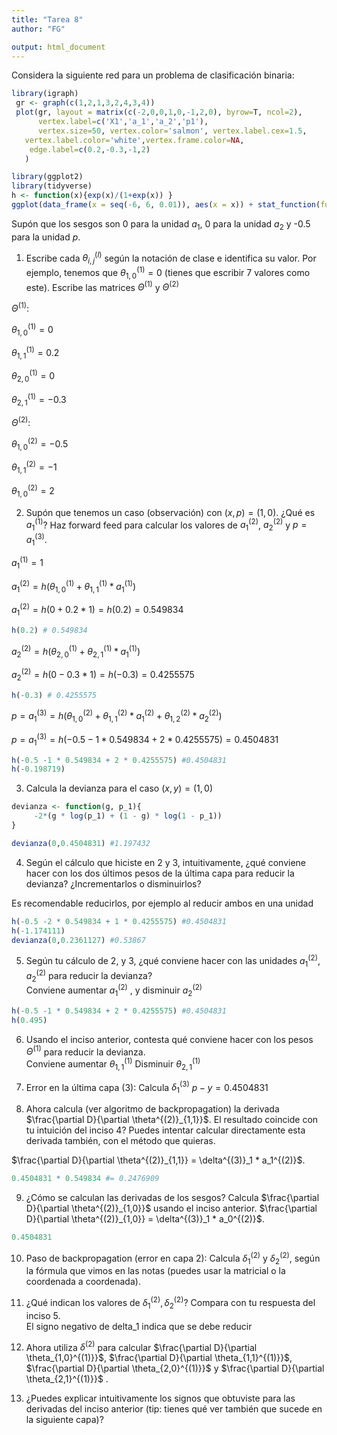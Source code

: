 ```yaml
---
title: "Tarea 8"
author: "FG"

output: html_document
---
```



Considera la siguiente red para un problema de clasificación binaria:

```r
library(igraph)
 gr <- graph(c(1,2,1,3,2,4,3,4))
 plot(gr, layout = matrix(c(-2,0,0,1,0,-1,2,0), byrow=T, ncol=2),
      vertex.label=c('X1','a_1','a_2','p1'), 
      vertex.size=50, vertex.color='salmon', vertex.label.cex=1.5,
   vertex.label.color='white',vertex.frame.color=NA,
    edge.label=c(0.2,-0.3,-1,2)
   )
```

```r
library(ggplot2)
library(tidyverse)
h <- function(x){exp(x)/(1+exp(x)) }
ggplot(data_frame(x = seq(-6, 6, 0.01)), aes(x = x)) + stat_function(fun = h)
```


 Supón que los sesgos son 0 para la unidad $a_1$, 0 para la unidad $a_2$ y -0.5 para la unidad $p$.

1. Escribe cada $\theta_{i,j}^{(l)}$ según la notación de clase e identifica su valor. Por ejemplo, tenemos que $\theta^{(1)}_{1,0} = 0$ (tienes que escribir 7 valores como este). Escribe las matrices $\Theta^{(1)}$ y $\Theta^{(2)}$

$\Theta^{(1)}:$

$\theta^{(1)}_{1,0} = 0$

$\theta^{(1)}_{1,1} = 0.2$

$\theta^{(1)}_{2,0} = 0$

$\theta^{(1)}_{2,1} = -0.3$


$\Theta^{(2)}:$

$\theta^{(2)}_{1,0} = -0.5$

$\theta^{(2)}_{1,1} = -1$

$\theta^{(2)}_{1,0} = 2$


2. Supón que tenemos un caso (observación) con $(x, p)=(1, 0)$. ¿Qué es $a_1^{(1)}$? Haz forward feed para calcular los valores de $a_1^{(2)}$, $a_2^{(2)}$ y $p=a_1^{(3)}$.

$a_1^{(1)} = 1$

$a_1^{(2)} = h(\theta^{(1)}_{1,0} + \theta^{(1)}_{1,1} * a_1^{(1)} )$

$a_1^{(2)} = h(0 + 0.2 * 1) = h(0.2) = 0.549834$
```r
h(0.2) # 0.549834
```

$a_2^{(2)} = h(\theta^{(1)}_{2,0} + \theta^{(1)}_{2,1} * a_1^{(1)})$

$a_2^{(2)} = h(0 -0.3 * 1) = h(-0.3) = 0.4255575$

```r
h(-0.3) # 0.4255575
```

$p=a_1^{(3)} = h(\theta^{(2)}_{1,0} + \theta^{(2)}_{1,1}* a_1^{(2)} + \theta^{(2)}_{1,2}* a_2^{(2)})$

$p=a_1^{(3)} = h(-0.5 -1 * 0.549834 + 2 * 0.4255575) = 0.4504831$

```r
h(-0.5 -1 * 0.549834 + 2 * 0.4255575) #0.4504831
h(-0.198719)
```

3. Calcula la devianza para el caso $(x, y)=(1, 0)$
```r
devianza <- function(g, p_1){
     -2*(g * log(p_1) + (1 - g) * log(1 - p_1))
}

devianza(0,0.4504831) #1.197432
```


4. Según el cálculo que hiciste en 2 y 3, intuitivamente, ¿qué conviene hacer con los dos últimos pesos de la última capa para reducir la devianza? ¿Incrementarlos o disminuirlos? 

Es recomendable reducirlos, por ejemplo al reducir ambos en una unidad
```r
h(-0.5 -2 * 0.549834 + 1 * 0.4255575) #0.4504831
h(-1.174111)
devianza(0,0.2361127) #0.53867
```


5. Según tu cálculo de 2, y 3, ¿qué conviene hacer con las unidades $a_1^{(2)}$, $a_2^{(2)}$  para reducir la devianza? 
\
Conviene aumentar $a_1^{(2)}$ , y disminuir $a_2^{(2)}$

```r
h(-0.5 -1 * 0.549834 + 2 * 0.4255575) #0.4504831
h(0.495)
```

6. Usando el inciso anterior, contesta qué conviene hacer con los pesos $\Theta^{(1)}$ para reducir la devianza.
\
Conviene aumentar $\theta^{(1)}_{1,1}$
Disminuir $\theta^{(1)}_{2,1}$

7. Error en la última capa (3): Calcula $\delta^{(3)}_1$
$p-y = 0.4504831$

8. Ahora calcula (ver algoritmo de backpropagation) la derivada $\frac{\partial D}{\partial \theta^{(2)}_{1,1}}$. 
El resultado coincide con tu intuición del inciso 4? Puedes intentar calcular directamente esta derivada también, con el método que quieras.

$\frac{\partial D}{\partial \theta^{(2)}_{1,1}} = \delta^{(3)}_1 * a_1^{(2)}$.

```r
0.4504831 * 0.549834 #= 0.2476909
```



9. ¿Cómo se calculan las derivadas de los sesgos? Calcula $\frac{\partial D}{\partial \theta^{(2)}_{1,0}}$ usando 
el inciso anterior.
$\frac{\partial D}{\partial \theta^{(2)}_{1,0}} = \delta^{(3)}_1 * a_0^{(2)}$.
```r
0.4504831 
```

10. Paso de backpropagation (error en capa 2): Calcula $\delta^{(2)}_1$ y $\delta^{(2)}_2$, según la fórmula que vimos en las notas
 (puedes usar la matricial o la coordenada a coordenada).

11. ¿Qué indican los valores de $\delta^{(2)}_1, \delta^{(2)}_2$? Compara con tu respuesta del inciso 5.
\
El signo negativo de delta_1 indica que se debe reducir 

12. Ahora utiliza $\delta^{(2)}$ para calcular  $\frac{\partial D}{\partial \theta_{1,0}^{(1)}}$, $\frac{\partial D}{\partial \theta_{1,1}^{(1)}}$, $\frac{\partial D}{\partial \theta_{2,0}^{(1)}}$ y $\frac{\partial D}{\partial \theta_{2,1}^{(1)}}$ . 


13. ¿Puedes explicar intuitivamente los signos que obtuviste para las derivadas del inciso anterior (tip: tienes qué ver también que sucede en la siguiente capa)?
    